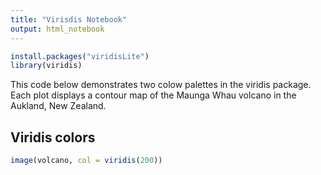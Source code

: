 ```yaml
---
title: "Virisdis Notebook"
output: html_notebook
---
```

 

```r
install.packages("viridisLite")
library(viridis)
```

This code below demonstrates two colow palettes in the viridis package.  Each plot displays a contour map of the Maunga Whau volcano in the Aukland, New Zealand.

## Viridis colors

```r
image(volcano, col = viridis(200))
```


